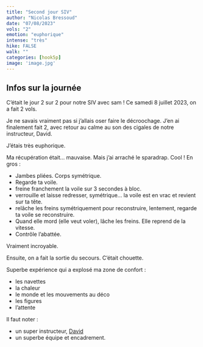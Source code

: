 ```yaml
---
title: "Second jour SIV"
author: "Nicolas Bressoud"
date: "07/08/2023"
vols: "2"
emotion: "euphorique"
intense: "très"
hike: FALSE
walk: ""
categories: [hook5p]
image: 'image.jpg'
---
```



## Infos sur la journée

C'était le jour 2 sur 2 pour notre SIV avec sam ! Ce samedi 8 juillet 2023, on a fait 2 vols.

Je ne savais vraiment pas si j'allais oser faire le décroochage. J'en ai finalement fait 2, avec retour au calme au son des cigales de notre instructeur, David.

J'étais très euphorique.

Ma récupération était... mauvaise. Mais j'ai arraché le sparadrap. Cool ! En gros :

- Jambes pliées. Corps symétrique.
- Regarde ta voile.
- freine franchement la voile sur 3 secondes à bloc.
- verrouille et laisse redresser, symétrique... la voile est en vrac et revient sur ta tête.
- relâche les freins symétriquement pour reconstruire, lentement, regarde ta voile se reconstruire.
- Quand elle mord (elle veut voler), lâche les freins. Elle reprend de la vitesse.
- Contrôle l'abattée.

Vraiment incroyable.

Ensuite, on a fait la sortie du secours. C'était chouette.

Superbe expérience qui a explosé ma zone de confort : 

- les navettes
- la chaleur
- le monde et les mouvements au déco
- les figures
- l'attente

Il faut noter : 

- un super instructeur, [David](https://acro-cat.ch/contact/)
- un superbe équipe et encadrement.